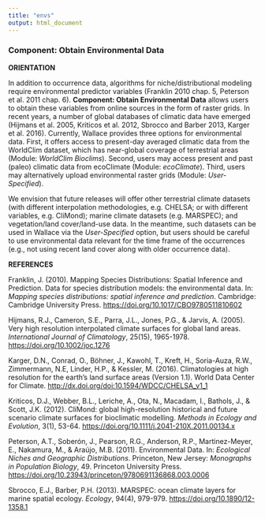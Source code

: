 ---
title: "envs"
output: html_document
---

### **Component: Obtain Environmental Data**

**ORIENTATION**

In addition to occurrence data, algorithms for niche/distributional modeling require environmental predictor variables (Franklin 2010 chap. 5, Peterson et al. 2011 chap. 6). **Component: Obtain Environmental Data** allows users to obtain these variables from online sources in the form of raster grids. In recent years, a number of global databases of climatic data have emerged (Hijmans et al. 2005, Kriticos et al. 2012, Sbrocco and Barber 2013, Karger et al. 2016). Currently, Wallace provides three options for environmental data. First, it offers access to present-day averaged climatic data from the WorldClim dataset, which has near-global coverage of terrestrial areas (Module: *WorldClim Bioclims*). 
Second, users may access present and past (paleo) climatic data from ecoClimate (Module: *ecoClimate*). Third, users may alternatively upload environmental raster grids (Module: *User-Specified*).  

We envision that future releases will offer other terrestrial climate datasets (with different interpolation methodologies, e.g. CHELSA; or with different variables, e.g. CliMond); marine climate datasets (e.g. MARSPEC); and vegetation/land cover/land-use data. In the meantime, such datasets can be used in Wallace via the *User-Specified* option, but users should be careful to use environmental data relevant for the time frame of the occurrences (e.g., not using recent land cover along with older occurrence data).


**REFERENCES**

Franklin, J. (2010). Mapping Species Distributions: Spatial Inference and Prediction. Data for species distribution models: the environmental data. In: *Mapping species distributions: spatial inference and prediction*. Cambridge: Cambridge University Press. <a href="https://doi.org/10.1017/CBO9780511810602" target="_blank">https://doi.org/10.1017/CBO9780511810602</a>

Hijmans, R.J., Cameron, S.E., Parra, J.L., Jones, P.G., & Jarvis, A. (2005). Very high resolution interpolated climate surfaces for global land areas. *International Journal of Climatology*, 25(15),  1965-1978. <a href="https://doi.org/10.1002/joc.1276" target="_blank">https://doi.org/10.1002/joc.1276</a> 

Karger, D.N., Conrad, O., Böhner, J., Kawohl, T., Kreft, H., Soria-Auza, R.W., Zimmermann, N.E, Linder, H.P., & Kessler, M. (2016). Climatologies at high resolution for the earth's land surface areas (Version 1.1). World Data Center for Climate. <a href="http://dx.doi.org/doi:10.1594/WDCC/CHELSA_v1_1" target="_blank">http://dx.doi.org/doi:10.1594/WDCC/CHELSA_v1_1</a>

Kriticos, D.J., Webber, B.L., Leriche, A., Ota, N., Macadam, I., Bathols, J., & Scott, J.K. (2012). CliMond: global high-resolution historical and future scenario climate surfaces for bioclimatic modelling. *Methods in Ecology and Evolution*, 3(1), 53-64. <a href="https://doi.org/10.1111/j.2041-210X.2011.00134.x" target="_blank">https://doi.org/10.1111/j.2041-210X.2011.00134.x</a> 

Peterson, A.T., Soberón, J., Pearson, R.G., Anderson, R.P., Martinez-Meyer, E., Nakamura, M., & Araújo, M.B. (2011). Environmental Data. In: *Ecological Niches and Geographic Distributions*. Princeton, New Jersey: *Monographs in Population Biology*, 49. Princeton University Press. <a href="https://doi.org/10.23943/princeton/9780691136868.003.0006" target="_blank">https://doi.org/10.23943/princeton/9780691136868.003.0006</a> 

Sbrocco, E.J., Barber, P.H. (2013). MARSPEC: ocean climate layers for marine spatial ecology. *Ecology*, 94(4), 979-979. <a href="https://doi.org/10.1890/12-1358.1" target="_blank">https://doi.org/10.1890/12-1358.1</a>
